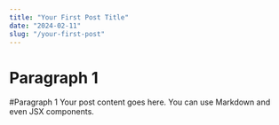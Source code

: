 ```yaml
---
title: "Your First Post Title"
date: "2024-02-11"
slug: "/your-first-post"
---
```


# Paragraph 1
#Paragraph 1
Your post content goes here. You can use Markdown and even JSX components.

